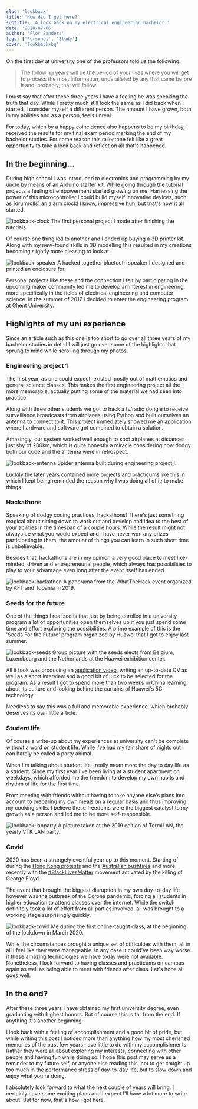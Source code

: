 ```yaml
---
slug: 'lookback'
title: 'How did I get here?'
subtitle: 'A look back on my electrical engineering bachelor.'
date: '2020-07-06'
author: 'Flor Sanders'
tags: ['Personal', 'Study']
cover: 'lookback-bg'
---
```


On the first day at university one of the professors told us the following:

> The following years will be the period of your lives where you will get to process the most information, unparalleled by any that came before it and, probably, that will follow.

I must say that after these three years I have a feeling he was speaking the truth that day. While I pretty much still look the same as I did back when I started, I consider myself a different person. The amount I have grown, both in my abilities and as a person, feels unreal.

For today, which by a happy coincidence also happens to be my birthday, I received the results for my final exam period marking the end of my bachelor studies. For some reason this milestone felt like a great opportunity to take a look back and reflect on all that's happened.

## In the beginning...

During high school I was introduced to electronics and programming by my uncle by means of an Arduino starter kit. While going through the tutorial projects a feeling of empowerment started growing on me. Harnessing the power of this microcontroller I could build myself innovative devices, such as [drumrolls] an alarm clock! I know, impressive huh, but that's how it all started.

![lookback-clock](lookback.assets/lookback-clock.jpg) The first personal project I made after finishing the tutorials.

Of course one thing led to another and I ended up buying a 3D printer kit. Along with my new-found skills in 3D modelling this resulted in my creations becoming slightly more pleasing to look at.

![lookback-speaker](lookback.assets/lookback-speaker.jpg) A hacked together bluetooth speaker I designed and printed an enclosure for.

Personal projects like these and the connection I felt by participating in the upcoming maker community led me to develop an interest in engineering, more specifically in the fields of electrical engineering and computer science. In the summer of 2017 I decided to enter the engineering program at Ghent University.

## Highlights of my uni experience

Since an article such as this one is too short to go over all three years of my bachelor studies in detail I will just go over some of the highlights that sprung to mind while scrolling through my photos.

### Engineering project 1

The first year, as one could expect, existed mostly out of mathematics and general science classes. This makes the first engineering project all the more memorable, actually putting some of the material we had seen into practice. 

Along with three other students we got to hack a tv/radio dongle to receive surveillance broadcasts from airplanes using Python and built ourselves an antenna to connect to it. This project immediately showed me an application where hardware and software got combined to obtain a solution.

Amazingly, our system worked well enough to spot airplanes at distances just shy of 280km, which is quite honestly a miracle considering how dodgy both our code and the antenna were in retrospect.

![lookback-antenna](lookback.assets/lookback-antenna.jpg) Spider antenna built during engineering project I.

Luckily the later years contained more projects and  practicums like this in which I kept being reminded the reason why I was doing all of it; to make things.

### Hackathons

Speaking of dodgy coding practices, hackathons! There's just something magical about sitting down to work out and develop and idea to the best of your abilities in the timespan of a couple hours. While the result might not always be what you would expect and I have never won any prizes participating in them, the amount of things you can learn in such short time is unbelievable.

Besides that, hackathons are in my opinion a very good place to meet like-minded, driven and entrepreneurial people, which always has possibilities to play to your advantage even long after the event itself has ended.

![lookback-hackathon](lookback.assets/lookback-hackathon.jpg) A panorama from the WhatTheHack event organized by AFT and Tobania in 2019.

### Seeds for the future

One of the things I realized is that just by being enrolled in a university program a lot of opportunities open themselves up if you just spend some time and effort exploring the possibilities. A prime example of this is the 'Seeds For the Future' program organized by Huawei that I got to enjoy last summer.

![lookback-seeds](lookback.assets/lookback-seeds.jpg) Group picture with the seeds elects from Belgium, Luxembourg and the Netherlands at the Huawei exhibition center.

All it took was producing an [application video](https://photos.app.goo.gl/qszfn8UUev5zeuGc6), writing an up-to-date CV as well as a short interview and a good bit of luck to be selected for the program. As a result I got to spend more than two weeks in China learning about its culture and looking behind the curtains of Huawei's 5G technology.

Needless to say this was a full and memorable experience, which probably deserves its own little article.

### Student life

Of course a write-up about my experiences at university can't be complete without a word on student life. While I've had my fair share of nights out I can hardly be called a party animal.

When I'm talking about student life I really mean more the day to day life as a student. Since my first year I've been living at a student apartment on weekdays, which afforded me the freedom to develop my own habits and rhythm of life for the first time. 

From meeting with friends without having to take anyone else's plans into account to preparing my own meals on a regular basis and thus improving my cooking skills. I believe these freedoms were the biggest catalyst to my growth as a person and led me to be more self-responsible. 

![lookback-lanparty](lookback.assets/lookback-lanparty.jpg) A picture taken at the 2019 edition of TermiLAN, the yearly VTK LAN party.

### Covid

2020 has been a strangely eventful year up to this moment. Starting of during the [Hong Kong protests](https://en.wikipedia.org/wiki/2019–20_Hong_Kong_protests) and the [Australian bushfires](https://en.wikipedia.org/wiki/2019–20_Australian_bushfire_season) and more recently with the [#BlackLivesMatter](https://twitter.com/hashtag/blacklivesmatter)  movement activated by the killing of George Floyd.          

The event that brought the biggest disruption in my own  day-to-day life however was the outbreak of the Corona pandemic, forcing all students in higher education to attend classes over the internet.  While the switch definitely took a lot of effort from all parties  involved, all was brought to a working stage surprisingly quickly.

![lookback-covid](lookback.assets/lookback-covid.jpg) Me during the first online-taught class, at the beginning of the lockdown in March 2020.

While the circumstances brought a unique set of difficulties with them, all in all I feel like they were manageable. In any case it  could've been way worse if these amazing technologies we have today were not available. Nonetheless, I look forward to having classes and  practicums on campus again as well as being able to meet with friends  after class. Let's hope all goes well. 

## In the end?

After these three years I have obtained my first university  degree, even graduating with highest honors. But of course this is far  from the end. If anything it's another beginning.    

I look back with a feeling of accomplishment and a good bit of pride,  but while writing this post I noticed more than anything how my most  cherished memories of the past few years have little to do with my  accomplishments. Rather they were all about exploring my interests,  connecting with other people and having fun while doing so. I hope this  post may serve as a reminder to my future self, or anyone else reading  this, not to get caught up too much in the performance stress of  day-to-day life, but to slow down and enjoy what you're doing.     

I absolutely look forward to what the next couple of years will bring. I certainly have some exciting plans and I expect I'll have a lot more to write about. But for now, that's how I got here. 